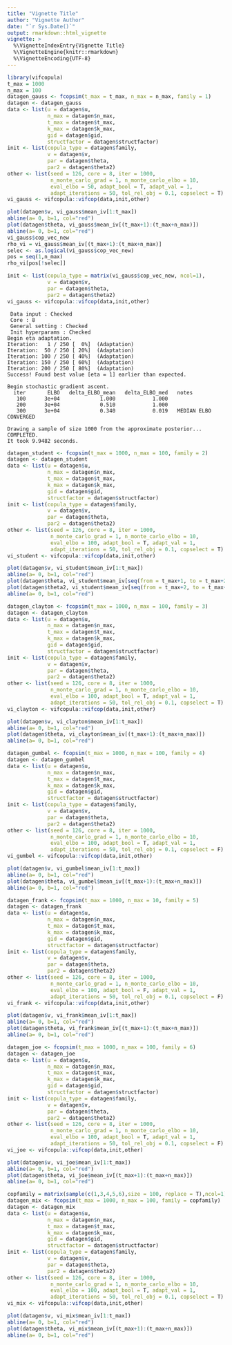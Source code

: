 ```yaml
---
title: "Vignette Title"
author: "Vignette Author"
date: "`r Sys.Date()`"
output: rmarkdown::html_vignette
vignette: >
  %\VignetteIndexEntry{Vignette Title}
  %\VignetteEngine{knitr::rmarkdown}
  %\VignetteEncoding{UTF-8}
---
```



```r
library(vifcopula)
t_max = 1000
n_max = 100
datagen_gauss <- fcopsim(t_max = t_max, n_max = n_max, family = 1)
datagen <- datagen_gauss
data <- list(u = datagen$u, 
             n_max = datagen$n_max, 
             t_max = datagen$t_max, 
             k_max = datagen$k_max, 
             gid = datagen$gid, 
             structfactor = datagen$structfactor)
init <- list(copula_type = datagen$family, 
             v = datagen$v, 
             par = datagen$theta, 
             par2 = datagen$theta2)
other <- list(seed = 126, core = 8, iter = 1000, 
              n_monte_carlo_grad = 1, n_monte_carlo_elbo = 10, 
              eval_elbo = 50, adapt_bool = T, adapt_val = 1, 
              adapt_iterations = 50, tol_rel_obj = 0.1, copselect = T)
vi_gauss <- vifcopula::vifcop(data,init,other)

plot(datagen$v, vi_gauss$mean_iv[1:t_max])
abline(a= 0, b=1, col="red")
plot(datagen$theta, vi_gauss$mean_iv[(t_max+1):(t_max+n_max)])
abline(a= 0, b=1, col="red")
vi_gauss$cop_vec_new
rho_vi = vi_gauss$mean_iv[(t_max+1):(t_max+n_max)]
selec <- as.logical(vi_gauss$cop_vec_new)
pos = seq(1,n_max)
rho_vi[pos[!selec]]

init <- list(copula_type = matrix(vi_gauss$cop_vec_new, ncol=1), 
             v = datagen$v, 
             par = datagen$theta, 
             par2 = datagen$theta2)
vi_gauss <- vifcopula::vifcop(data,init,other)
```

```rcpp
 Data input : Checked
 Core : 8
 General setting : Checked
 Init hyperparams : Checked
Begin eta adaptation.
Iteration:   1 / 250 [  0%]  (Adaptation)
Iteration:  50 / 250 [ 20%]  (Adaptation)
Iteration: 100 / 250 [ 40%]  (Adaptation)
Iteration: 150 / 250 [ 60%]  (Adaptation)
Iteration: 200 / 250 [ 80%]  (Adaptation)
Success! Found best value [eta = 1] earlier than expected.

Begin stochastic gradient ascent.
  iter       ELBO   delta_ELBO_mean   delta_ELBO_med   notes 
   100      3e+04             1.000            1.000
   200      3e+04             0.510            1.000
   300      3e+04             0.340            0.019   MEDIAN ELBO CONVERGED

Drawing a sample of size 1000 from the approximate posterior... 
COMPLETED.
It took 9.9482 seconds.
```

```r
datagen_student <- fcopsim(t_max = 1000, n_max = 100, family = 2)
datagen <- datagen_student
data <- list(u = datagen$u, 
             n_max = datagen$n_max, 
             t_max = datagen$t_max, 
             k_max = datagen$k_max, 
             gid = datagen$gid, 
             structfactor = datagen$structfactor)
init <- list(copula_type = datagen$family, 
             v = datagen$v, 
             par = datagen$theta, 
             par2 = datagen$theta2)
other <- list(seed = 126, core = 8, iter = 1000, 
              n_monte_carlo_grad = 1, n_monte_carlo_elbo = 10, 
              eval_elbo = 100, adapt_bool = T, adapt_val = 1, 
              adapt_iterations = 50, tol_rel_obj = 0.1, copselect = T)
vi_student <- vifcopula::vifcop(data,init,other)

plot(datagen$v, vi_student$mean_iv[1:t_max])
abline(a= 0, b=1, col="red")
plot(datagen$theta, vi_student$mean_iv[seq(from = t_max+1, to = t_max+2*n_max, by = 2 )])
plot(datagen$theta2, vi_student$mean_iv[seq(from = t_max+2, to = t_max+n_max, by = 2 )])
abline(a= 0, b=1, col="red")
```

```r
datagen_clayton <- fcopsim(t_max = 1000, n_max = 100, family = 3)
datagen <- datagen_clayton
data <- list(u = datagen$u, 
             n_max = datagen$n_max, 
             t_max = datagen$t_max, 
             k_max = datagen$k_max, 
             gid = datagen$gid, 
             structfactor = datagen$structfactor)
init <- list(copula_type = datagen$family, 
             v = datagen$v, 
             par = datagen$theta, 
             par2 = datagen$theta2)
other <- list(seed = 126, core = 8, iter = 1000, 
              n_monte_carlo_grad = 1, n_monte_carlo_elbo = 10, 
              eval_elbo = 100, adapt_bool = T, adapt_val = 1, 
              adapt_iterations = 50, tol_rel_obj = 0.1, copselect = T)
vi_clayton <- vifcopula::vifcop(data,init,other)

plot(datagen$v, vi_clayton$mean_iv[1:t_max])
abline(a= 0, b=1, col="red")
plot(datagen$theta, vi_clayton$mean_iv[(t_max+1):(t_max+n_max)])
abline(a= 0, b=1, col="red")
```

```r
datagen_gumbel <- fcopsim(t_max = 1000, n_max = 100, family = 4)
datagen <- datagen_gumbel
data <- list(u = datagen$u, 
             n_max = datagen$n_max, 
             t_max = datagen$t_max, 
             k_max = datagen$k_max, 
             gid = datagen$gid, 
             structfactor = datagen$structfactor)
init <- list(copula_type = datagen$family, 
             v = datagen$v, 
             par = datagen$theta, 
             par2 = datagen$theta2)
other <- list(seed = 126, core = 8, iter = 1000, 
              n_monte_carlo_grad = 1, n_monte_carlo_elbo = 10, 
              eval_elbo = 100, adapt_bool = T, adapt_val = 1, 
              adapt_iterations = 50, tol_rel_obj = 0.1, copselect = F)
vi_gumbel <- vifcopula::vifcop(data,init,other)

plot(datagen$v, vi_gumbel$mean_iv[1:t_max])
abline(a= 0, b=1, col="red")
plot(datagen$theta, vi_gumbel$mean_iv[(t_max+1):(t_max+n_max)])
abline(a= 0, b=1, col="red")
```


```r
datagen_frank <- fcopsim(t_max = 1000, n_max = 10, family = 5)
datagen <- datagen_frank
data <- list(u = datagen$u, 
             n_max = datagen$n_max, 
             t_max = datagen$t_max, 
             k_max = datagen$k_max, 
             gid = datagen$gid, 
             structfactor = datagen$structfactor)
init <- list(copula_type = datagen$family, 
             v = datagen$v, 
             par = datagen$theta, 
             par2 = datagen$theta2)
other <- list(seed = 126, core = 8, iter = 1000, 
              n_monte_carlo_grad = 1, n_monte_carlo_elbo = 10, 
              eval_elbo = 100, adapt_bool = F, adapt_val = 1, 
              adapt_iterations = 50, tol_rel_obj = 0.1, copselect = F)
vi_frank <- vifcopula::vifcop(data,init,other)

plot(datagen$v, vi_frank$mean_iv[1:t_max])
abline(a= 0, b=1, col="red")
plot(datagen$theta, vi_frank$mean_iv[(t_max+1):(t_max+n_max)])
abline(a= 0, b=1, col="red")
```

```r
datagen_joe <- fcopsim(t_max = 1000, n_max = 100, family = 6)
datagen <- datagen_joe
data <- list(u = datagen$u, 
             n_max = datagen$n_max, 
             t_max = datagen$t_max, 
             k_max = datagen$k_max, 
             gid = datagen$gid, 
             structfactor = datagen$structfactor)
init <- list(copula_type = datagen$family, 
             v = datagen$v, 
             par = datagen$theta, 
             par2 = datagen$theta2)
other <- list(seed = 126, core = 8, iter = 1000, 
              n_monte_carlo_grad = 1, n_monte_carlo_elbo = 10, 
              eval_elbo = 100, adapt_bool = T, adapt_val = 1, 
              adapt_iterations = 50, tol_rel_obj = 0.1, copselect = F)
vi_joe <- vifcopula::vifcop(data,init,other)

plot(datagen$v, vi_joe$mean_iv[1:t_max])
abline(a= 0, b=1, col="red")
plot(datagen$theta, vi_joe$mean_iv[(t_max+1):(t_max+n_max)])
abline(a= 0, b=1, col="red")
```


```r
copfamily = matrix(sample(c(1,3,4,5,6),size = 100, replace = T),ncol=1)
datagen_mix <- fcopsim(t_max = 1000, n_max = 100, family = copfamily)
datagen <- datagen_mix
data <- list(u = datagen$u, 
             n_max = datagen$n_max, 
             t_max = datagen$t_max, 
             k_max = datagen$k_max, 
             gid = datagen$gid, 
             structfactor = datagen$structfactor)
init <- list(copula_type = datagen$family, 
             v = datagen$v, 
             par = datagen$theta, 
             par2 = datagen$theta2)
other <- list(seed = 126, core = 8, iter = 1000, 
              n_monte_carlo_grad = 1, n_monte_carlo_elbo = 10, 
              eval_elbo = 100, adapt_bool = T, adapt_val = 1, 
              adapt_iterations = 50, tol_rel_obj = 0.1, copselect = T)
vi_mix <- vifcopula::vifcop(data,init,other)

plot(datagen$v, vi_mix$mean_iv[1:t_max])
abline(a= 0, b=1, col="red")
plot(datagen$theta, vi_mix$mean_iv[(t_max+1):(t_max+n_max)])
abline(a= 0, b=1, col="red")
```
